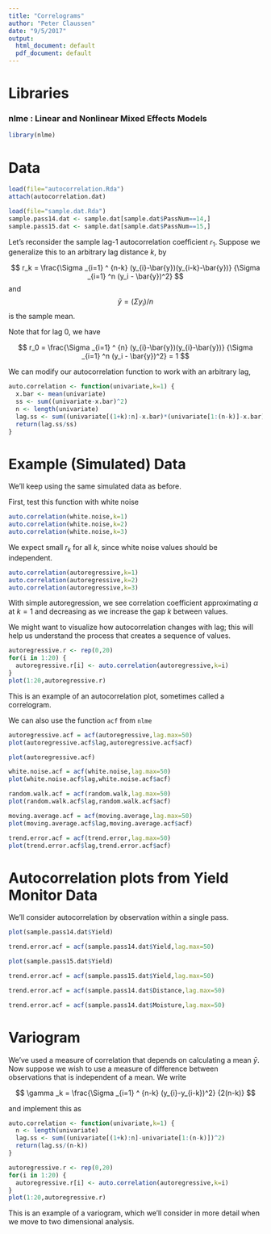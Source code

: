```yaml
---
title: "Correlograms"
author: "Peter Claussen"
date: "9/5/2017"
output:
  html_document: default
  pdf_document: default
---
```


# Libraries

### nlme : Linear and Nonlinear Mixed Effects Models
```r
library(nlme)
```

# Data

```r
load(file="autocorrelation.Rda")
attach(autocorrelation.dat)

load(file="sample.dat.Rda")
sample.pass14.dat <- sample.dat[sample.dat$PassNum==14,]
sample.pass15.dat <- sample.dat[sample.dat$PassNum==15,]
```

Let's reconsider the sample lag-1 autocorrelation coefficient $r_1$. Suppose we generalize this to an arbitrary lag distance $k$, by

$$
r_k = \frac{\Sigma _{i=1} ^ {n-k} (y_{i}-\bar{y})(y_{i-k}-\bar{y})}
{\Sigma _{i=1} ^n (y_i - \bar{y})^2}
$$
and 
$$\bar{y} = (\Sigma y_i)/n $$
is the sample mean.


Note that for lag 0, we have

$$
r_0 = \frac{\Sigma _{i=1} ^ {n} (y_{i}-\bar{y})(y_{i}-\bar{y})}
{\Sigma _{i=1} ^n (y_i - \bar{y})^2} = 1
$$

We can modify our autocorrelation function to work with an arbitrary lag,

```r
auto.correlation <- function(univariate,k=1) {
  x.bar <- mean(univariate)
  ss <- sum((univariate-x.bar)^2)
  n <- length(univariate)
  lag.ss <- sum((univariate[(1+k):n]-x.bar)*(univariate[1:(n-k)]-x.bar))
  return(lag.ss/ss)
}
```

# Example (Simulated) Data

We'll keep using the same simulated data as before.

First, test this function with white noise

```r
auto.correlation(white.noise,k=1)
auto.correlation(white.noise,k=2)
auto.correlation(white.noise,k=3)
```

We expect small $r_k$ for all $k$, since white noise values should be independent.

```r
auto.correlation(autoregressive,k=1)
auto.correlation(autoregressive,k=2)
auto.correlation(autoregressive,k=3)
```
With simple autoregression, we see correlation coefficient approximating $\alpha$ at $k=1$
and decreasing as we increase the gap $k$ between values.


We might want to visualize how autocorrelation changes with lag; this will help us understand the process that creates a sequence of values. 

```r
autoregressive.r <- rep(0,20)
for(i in 1:20) {
  autoregressive.r[i] <- auto.correlation(autoregressive,k=i)
}
plot(1:20,autoregressive.r)
```

This is an example of an autocorrelation plot, sometimes called a correlogram.

We can also use the function `acf` from `nlme`
```r
autoregressive.acf = acf(autoregressive,lag.max=50)
plot(autoregressive.acf$lag,autoregressive.acf$acf)
```

```r
plot(autoregressive.acf)
```


```r
white.noise.acf = acf(white.noise,lag.max=50)
plot(white.noise.acf$lag,white.noise.acf$acf)
```

```r
random.walk.acf = acf(random.walk,lag.max=50)
plot(random.walk.acf$lag,random.walk.acf$acf)
```

```r
moving.average.acf = acf(moving.average,lag.max=50)
plot(moving.average.acf$lag,moving.average.acf$acf)
```

```r
trend.error.acf = acf(trend.error,lag.max=50)
plot(trend.error.acf$lag,trend.error.acf$acf)
```


# Autocorrelation plots from Yield Monitor Data

We'll consider autocorrelation by observation within a single pass.

```r
plot(sample.pass14.dat$Yield)
```

```r
trend.error.acf = acf(sample.pass14.dat$Yield,lag.max=50)
```

```r
plot(sample.pass15.dat$Yield)
```

```r
trend.error.acf = acf(sample.pass15.dat$Yield,lag.max=50)
```

```r
trend.error.acf = acf(sample.pass14.dat$Distance,lag.max=50)
```


```r
trend.error.acf = acf(sample.pass14.dat$Moisture,lag.max=50)
```


# Variogram

We've used a measure of correlation that depends on calculating a mean $\bar{y}$. Now suppose we wish to use a measure of difference between observations that is independent of a mean. We write

$$
\gamma _k = \frac{\Sigma _{i=1} ^ {n-k} (y_{i}-y_{i-k})^2}
{2(n-k)}
$$

and implement this as

```r
auto.correlation <- function(univariate,k=1) {
  n <- length(univariate)
  lag.ss <- sum((univariate[(1+k):n]-univariate[1:(n-k)])^2)
  return(lag.ss/(n-k))
}
```

```r
autoregressive.r <- rep(0,20)
for(i in 1:20) {
  autoregressive.r[i] <- auto.correlation(autoregressive,k=i)
}
plot(1:20,autoregressive.r)
```

This is an example of a variogram, which we'll consider in more detail when we move to two dimensional analysis.



